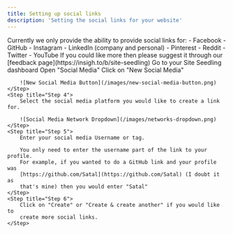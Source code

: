 ```yaml
---
title: Setting up social links
description: 'Setting the social links for your website'
---
```


<Info>
    Currently we only provide the ability to provide social links for:
    - Facebook
    - GitHub
    - Instagram
    - LinkedIn (company and personal)
    - Pinterest
    - Reddit
    - Twitter
    - YouTube
    If you could like more then please suggest it through our [feedback page](https://insigh.to/b/site-seedling)
</Info>

<Steps>
    <Step title="Step 1">
        Go to your Site Seedling dashboard
    </Step>
    <Step title="Step 2">
        Open "Social Media"
    </Step>
    <Step title="Step 3">
        Click on "New Social Media"
        
        ![New Social Media Button](/images/new-social-media-button.png)
    </Step>
    <Step title="Step 4">
        Select the social media platform you would like to create a link for.

        ![Social Media Network Dropdown](/images/networks-dropdown.png)
    </Step>
    <Step title="Step 5">
        Enter your social media Username or tag.

        You only need to enter the username part of the link to your profile.
        For example, if you wanted to do a GitHub link and your profile was
        [https://github.com/Satal](https://github.com/Satal) (I doubt it as 
        that's mine) then you would enter "Satal"
    </Step>
    <Step title="Step 6">
        Click on "Create" or "Create & create another" if you would like to
        create more social links.
    </Step>
</Steps>
